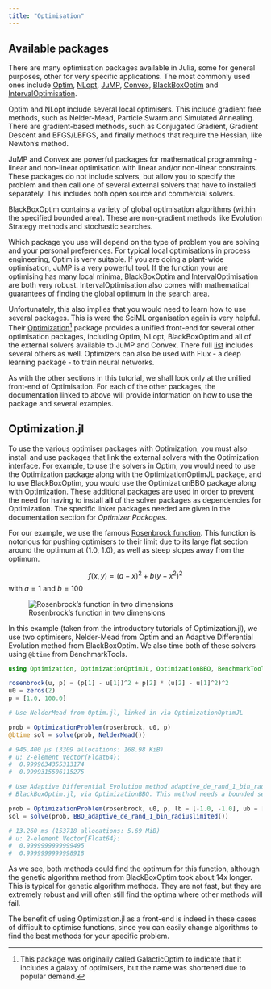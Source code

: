 ```yaml
---
title: "Optimisation"
---
```



## Available packages
There are many optimisation packages available in Julia, some for general purposes, other for very specific applications. The most commonly used ones include [Optim](https://github.com/JuliaNLSolvers/Optim.jl), [NLopt](https://github.com/JuliaOpt/NLopt.jl), [JuMP](https://jump.dev/), [Convex](https://github.com/jump-dev/Convex.jl), [BlackBoxOptim](https://github.com/robertfeldt/BlackBoxOptim.jl) and [IntervalOptimisation](https://juliaintervals.github.io/pages/packages/intervaloptimisation/). 

Optim and NLopt include several local optimisers. This include gradient free methods, such as Nelder-Mead, Particle Swarm and Simulated Annealing. There are gradient-based methods, such as Conjugated Gradient, Gradient Descent and BFGS/LBFGS, and finally methods that require the Hessian, like Newton's method.

JuMP and Convex are powerful packages for mathematical programming - linear and non-linear optimisation with linear and/or non-linear constraints. These packages do not include solvers, but allow you to specify the problem and then call one of several external solvers that have to installed separately. This includes both open source and commercial solvers.

BlackBoxOptim contains a variety of global optimisation algorithms (within the specified bounded area). These are non-gradient methods like Evolution Strategy methods and stochastic searches.

Which package you use will depend on the type of problem you are solving and your personal preferences. For typical local optimisations in process engineering, Optim is very suitable. If you are doing a plant-wide optimisation, JuMP is a very powerful tool. If the function your are optimising has many local minima, BlackBoxOptim and IntervalOptimisation are both very robust. IntervalOptimisation also comes with mathematical guarantees of finding the global optimum in the search area.

Unfortunately, this also implies that you would need to learn how to use several packages. This is were the SciML organisation again is very helpful. Their [Optimization](https://docs.sciml.ai/Optimization/stable/)^[This package was originally called GalacticOptim to indicate that it includes a galaxy of optimisers, but the name was shortened due to popular demand.] package provides a unified front-end for several other optimisation packages, including Optim, NLopt, BlackBoxOptim and all of the external solvers available to JuMP and Convex. There full [list](https://docs.sciml.ai/Optimization/stable/#Overview-of-the-Optimizers) includes several others as well. Optimizers can also be used with Flux - a deep learning package - to train neural networks.

As with the other sections in this tutorial, we shall look only at the unified front-end of Optimisation. For each of the other packages, the documentation linked to above will provide information on how to use the package and several examples.

## Optimization.jl
To use the various optimiser packages with Optimization, you must also install and use packages that link the external solvers with the Optimization interface. For example, to use the solvers in Optim, you would need to use the Optimization package along with the OptimizationOptimJL  package, and to use BlackBoxOptim, you would use the OptimizationBBO package along with Optimization. These additional packages are used in order to prevent the need for having to install **all** of the solver packages as dependencies for Optimization. The specific linker packages needed are given in the documentation section for *Optimizer Packages*.

For our example, we use the famous [Rosenbrock function](https://en.wikipedia.org/wiki/Rosenbrock_function). This function is notorious for pushing optimisers to their limit due to its large flat section around the optimum at (1.0, 1.0), as well as steep slopes away from the optimum.

$$f(x, y) = (a - x)^2 + b(y - x^2)^2$$
with $a = 1$ and $b = 100$

![Rosenbrock's function in two dimensions](/img/rosebrock.svg)

In this example (taken from the introductory tutorials of Optimization.jl), we use two optimisers, Nelder-Mead from Optim and an Adaptive Differential Evolution method from BlackBoxOptim. We also time both of these solvers using `@btime` from BenchmarkTools.

```julia
using Optimization, OptimizationOptimJL, OptimizationBBO, BenchmarkTools

rosenbrock(u, p) = (p[1] - u[1])^2 + p[2] * (u[2] - u[1]^2)^2
u0 = zeros(2)
p = [1.0, 100.0]

# Use NelderMead from Optim.jl, linked in via OptimizationOptimJL

prob = OptimizationProblem(rosenbrock, u0, p)
@btime sol = solve(prob, NelderMead())

# 945.400 μs (3309 allocations: 168.98 KiB)
# u: 2-element Vector{Float64}:
#  0.9999634355313174
#  0.9999315506115275

# Use Adaptive Differential Evolution method adaptive_de_rand_1_bin_radiuslimited from
# BlackBoxOptim.jl, via OptimizationBBO. This method needs a bounded search area.

prob = OptimizationProblem(rosenbrock, u0, p, lb = [-1.0, -1.0], ub = [1.0, 1.0])
sol = solve(prob, BBO_adaptive_de_rand_1_bin_radiuslimited())

# 13.260 ms (153718 allocations: 5.69 MiB)
# u: 2-element Vector{Float64}:
#  0.9999999999999495
#  0.9999999999998918
```

As we see,  both methods could find the optimum for this function, although the genetic algorithm method from BlackBoxOptim took about 14x longer. This is typical for genetic algorithm methods. They are not fast, but they are extremely robust and will often still find the optima where other methods will fail.

The benefit of using Optimization.jl as a front-end is indeed in these cases of difficult to optimise functions, since you can easily change algorithms to find the best methods for your specific problem.
